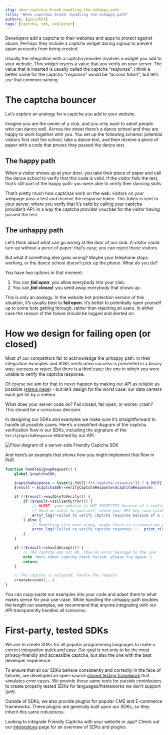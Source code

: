 ```yaml
---
slug: when-captchas-break-handling-the-unhappy-path
title: "When captchas break: handling the unhappy path"
authors: [gzuidhof]
tags: [captcha, sdk, explainer]
---
```


Developers add a captcha to their websites and apps to protect against abuse. Perhaps they include a captcha widget during signup to prevent spam accounts from being created. 

Usually the integration with a captcha provider involves a widget you add to your website. This widget inserts a value that you verify on your server. The value that is inserted is usually called the captcha “*response*”. I think a better name for the captcha *“response”* would be *“access token”*, but let’s use that common naming.

# The captcha bouncer

Let’s explore an analogy for a captcha you add to your website.

Imagine you are the owner of a club, and you only want to admit people who can dance well. Across the street there’s a dance school and they are happy to work together with you. You set up the following scheme: potential visitors first visit the school, take a dance test, and then receive a piece of paper with a code that proves they passed the dance test.

## The happy path

When a visitor shows up at your door, you take their piece of paper and call the dance school to verify that this code is valid. If the visitor fails the test, that’s still part of the happy path: you were able to verify their dancing skills.

That’s pretty much how captchas work on the web: visitors on your webpage pass a test and receive the response token. This token is sent to your server, where you verify that it’s valid by calling your captcha provider’s API. In a way the captcha provider vouches for the visitor having passed the test.

## The unhappy path

Let’s think about what can go wrong at the door of our club. A visitor could turn up without a piece of paper: that’s easy; you can reject those visitors.

But what if something else goes wrong? Maybe your telephone stops working, or the dance school doesn’t pick up the phone. What do you do?

You have two options in that moment:

1. You can ***fail open***: you allow everybody into your club.
2. You can ***fail closed**:* you send away everybody that shows up.

This is only an analogy. In the website bot protection version of this situation, it’s usually best to **fail open.** It’s better to potentially open yourself up to some bots getting through, rather than rejecting all users. In either case the reason of the failure should be logged and alerted on.

# How we design for failing open (or closed)

Most of our competitors fail to acknowledge the unhappy path. In their integration examples and SDKs verification success is presented in a binary way: *success* or *reject*. But there is a third case: the one in which you were unable to verify the captcha response.

Of course we aim for that to never happen by making our API as reliable as possible ([status page](https://status.friendlycaptcha.com/)) - but let’s design for the worst case: our data centers each get hit by a meteor.

What does your server code do? Fail closed, fail open, or worse: crash? This should be a conscious decision.

In designing our SDKs and examples we make sure it’s straightforward to handle all possible cases. Here’s a simplified diagram of the captcha verification flow in our SDKs, including the signature of the `VerifyCaptchaResponse` returned by our API.

![Flow diagram of a server-side Friendly Captcha SDK](sdkflow.png)

And here’s an example that shows how you might implement that flow in PHP.

```php
function handleSignupRequest() {
    global $captchaSDK;

    $captchaResponse = isset($_POST["frc-captcha-response"]) ? $_POST["frc-captcha-response"] : null;
    $result = $captchaSDK->verifyCaptchaResponse($captchaResponse);

    if (!$result->wasAbleToVerify()) {
        if ($result->isClientError()) {
            // ALERT: your website is NOT PROTECTED because of a configuration error.
            // Send an alert to yourself, check your API key (and sitekey).
            error_log("Failed to verify captcha response because of a configuration problem: " . print_r($result->getResponseError()));
        } else {
            // Something else went wrong, maybe there is a connection problem or the API is down.
            error_log("Failed to verify captcha response: " . print_r($result->getErrorCode()));
        }
    }

    if (!$result->shouldAccept()) {
        // The captcha was not OK, show an error message to the user
        echo "Anti-robot captcha check failed, please try again.";
        return;
    }

    // The captcha is accepted, handle the request
    createAccount(...)
}
```

You can copy-paste our examples into your code and adapt them to what makes sense for your use-case. While handling the unhappy path doubles the length our examples, we recommend that anyone integrating with our API transparently handles all scenarios.

# First-party, tested SDKs

We aim to create SDKs for all popular programming languages to make a correct integration quick and easy. Our goal is not only to be the most privacy-friendly and accessible captcha, but also the one with the best developer experience.

To ensure that all our SDKs behave consistently and correctly in the face of failures, we developed an open-source [shared testing framework](https://github.com/FriendlyCaptcha/friendly-captcha-sdk-tooling/tree/main/friendly-captcha-sdk-testserver) that simulates error cases. We provide these same tools for outside contributors to create properly tested SDKs for languages/frameworks we don’t support (yet).

Outside of SDKs, we also provide plugins for popular CMS and E-commerce frameworks. These plugins are generally built upon our SDKs, so they inherit this same robustness.

Looking to integrate Friendly Captcha with your website or app? Check out our [integrations](https://developer.friendlycaptcha.com/integrations) page for an overview of SDKs and plugins.
